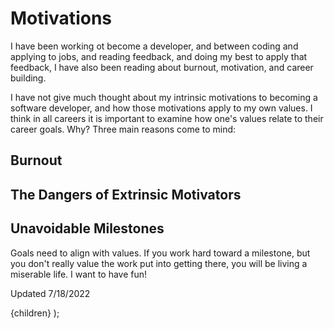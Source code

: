

# Motivations

I have been working ot become a developer, and between coding and applying to jobs, and reading feedback, and doing my best to apply that feedback, I have also been reading about burnout, motivation, and career building.

I have not give much thought about my intrinsic motivations to becoming a software developer, and how those motivations apply to my own values. I think in all careers it is important to examine how one's values relate to their career goals. Why? Three main reasons come to mind:

## Burnout

## The Dangers of Extrinsic Motivators

## Unavoidable Milestones

Goals need to align with values. If you work hard toward a milestone, but you don't really value the work put into getting there, you will be living a miserable life. I want to have fun!

Updated 7/18/2022

  <ThoughtsLayout meta={meta}>{children}</ThoughtsLayout>
);
